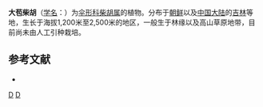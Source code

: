 {{NoteTA|G1=LS}}
{{Speciesbox 
| genus = Bupleurum
| species = euphorbioides
| authority = [[中井猛之进|Nakai]]
}}

'''大苞柴胡'''（[[学名|学名]]：{{lang|la|''Bupleurum euphorbioides''}}）为[[伞形科|伞形科]][[柴胡属|柴胡属]]的植物。分布于[[朝鲜|朝鲜]]以及[[中国大陆|中国大陆]]的[[吉林|吉林]]等地，生长于海拔1,200米至2,500米的地区，一般生于林缘以及高山草原地带，目前尚未由人工引种栽培。

== 参考文献 ==
<div class="references-small">
* {{cite web| url =http://www.bioinfo.cn/db05/KmzwSpecies.php?action=view&id=22620| title =大苞柴胡| work =《中国高等植物数据库全库》| publisher =中国科学院微生物研究所| author =昆明植物研究所| accessdate =2009-02-25| deadurl =yes| archiveurl =https://web.archive.org/web/20160305062614/http://www.bioinfo.cn/db05/KmzwSpecies.php?action=view&id=22620| archivedate =2016-03-05}}
</div>
{{Taxonbar|from=Q10937710}}

[[Category:柴胡属|D]]
[[Category:中井猛之进命名的生物分类|D]]